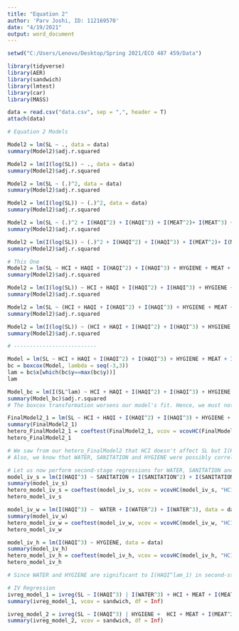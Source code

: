 ---
title: "Equation 2"
author: 'Parv Joshi, ID: 112169570'
date: "4/19/2021"
output: word_document
---

```{r}
setwd("C:/Users/Lenovo/Desktop/Spring 2021/ECO 487 459/Data")

library(tidyverse)
library(AER)
library(sandwich)
library(lmtest)
library(car)
library(MASS)

data = read.csv("data.csv", sep = ",", header = T)
attach(data)
```

```{r}
# Equation 2 Models

Model2 = lm(SL ~ ., data = data)
summary(Model2)$adj.r.squared

Model2 = lm(I(log(SL)) ~ ., data = data)
summary(Model2)$adj.r.squared

Model2 = lm(SL ~ (.)^2, data = data)
summary(Model2)$adj.r.squared

Model2 = lm(I(log(SL)) ~ (.)^2, data = data)
summary(Model2)$adj.r.squared

Model2 = lm(SL ~ (.)^2 + I(HAQI^2) + I(HAQI^3) + I(MEAT^2)+ I(MEAT^3) + I(PD^2) + I(PD^3) + I(SANITATION^2) + I(SANITATION^3) + I(WATER^2) + I(WATER^3), data = data)
summary(Model2)$adj.r.squared

Model2 = lm(I(log(SL)) ~ (.)^2 + I(HAQI^2) + I(HAQI^3) + I(MEAT^2)+ I(MEAT^3) + I(PD^2) + I(PD^3) + I(SANITATION^2) + I(SANITATION^3) + I(WATER^2) + I(WATER^3), data = data)
summary(Model2)$adj.r.squared

# This One
Model2 = lm(SL ~ HCI + HAQI + I(HAQI^2) + I(HAQI^3) + HYGIENE + MEAT + I(MEAT^2) + I(MEAT^3) + PD + I(PD^2) + I(PD^3) + SANITATION + I(SANITATION^2) + I(SANITATION^3) + WATER + I(WATER^2) + I(WATER^3) + CASES*HYGIENE + MEAT*SANITATION + HYGIENE*SANITATION, data = data)
summary(Model2)$adj.r.squared

Model2 = lm(I(log(SL)) ~ HCI + HAQI + I(HAQI^2) + I(HAQI^3) + HYGIENE + MEAT + I(MEAT^2) + I(MEAT^3) + PD + I(PD^2) + I(PD^3) + SANITATION + I(SANITATION^2) + I(SANITATION^3) + WATER + I(WATER^2) + I(WATER^3) + CASES*HYGIENE + MEAT*SANITATION + HYGIENE*SANITATION, data = data)
summary(Model2)$adj.r.squared

Model2 = lm(SL ~ (HCI + HAQI + I(HAQI^2) + I(HAQI^3) + HYGIENE + MEAT + I(MEAT^2) + I(MEAT^3) + PD + I(PD^2) + I(PD^3) + SANITATION + I(SANITATION^2) + I(SANITATION^3) + WATER + I(WATER^2) + I(WATER^3)), data = data)
summary(Model2)$adj.r.squared

Model2 = lm(I(log(SL)) ~ (HCI + HAQI + I(HAQI^2) + I(HAQI^3) + HYGIENE + MEAT + I(MEAT^2) + I(MEAT^3) + PD + I(PD^2) + I(PD^3) + SANITATION + I(SANITATION^2) + I(SANITATION^3) + WATER + I(WATER^2) + I(WATER^3)), data = data)
summary(Model2)$adj.r.squared

# --------------------------

Model = lm(SL ~ HCI + HAQI + I(HAQI^2) + I(HAQI^3) + HYGIENE + MEAT + I(MEAT^2) + I(MEAT^3) + PD + I(PD^2) + I(PD^3) + SANITATION + I(SANITATION^2) + I(SANITATION^3) + WATER + I(WATER^2) + I(WATER^3) + CASES*HYGIENE + MEAT*SANITATION + HYGIENE*SANITATION, data = data)
bc = boxcox(Model, lambda = seq(-3,3))
lam = bc$x[which(bc$y==max(bc$y))]
lam

Model_bc = lm(I(SL^lam) ~ HCI + HAQI + I(HAQI^2) + I(HAQI^3) + HYGIENE + MEAT + I(MEAT^2) + I(MEAT^3) + PD + I(PD^2) + I(PD^3) + SANITATION + I(SANITATION^2) + I(SANITATION^3) + WATER + I(WATER^2) + I(WATER^3) + CASES*HYGIENE + MEAT*SANITATION + HYGIENE*SANITATION, data = data)
summary(Model_bc)$adj.r.squared
# The boxcox transformation worsens our model's fit. Hence, we must not use it.

FinalModel2_1 = lm(SL ~ HCI + HAQI + I(HAQI^2) + I(HAQI^3) + HYGIENE + MEAT + I(MEAT^2) + I(MEAT^3) + PD + I(PD^2) + I(PD^3) + SANITATION + I(SANITATION^2) + I(SANITATION^3) + WATER + I(WATER^2) + I(WATER^3) + CASES*HYGIENE + MEAT*SANITATION + HYGIENE*SANITATION, data = data)
summary(FinalModel2_1)
hetero_FinalModel2_1 = coeftest(FinalModel2_1, vcov = vcovHC(FinalModel2_1, "HC1"))
hetero_FinalModel2_1

# We saw from our hetero_FinalModel2 that HCI doesn't affect SL but I(HAQI^3) does. Hence, Our equation 2.3 becomes void since it does not satisfy the first-stage regression. However, our equation 2.4 is still relevant.
# Also, we know that WATER, SANITATION and HYGIENE were possibly correlated to only the variables we selected in Model 2. Hence, we can cay that the correlation of WATER, SANITATION and HYGIENE with the error term is negligible.

# Let us now perform second-stage regressions for WATER, SANITATION and HYGIENE
model_iv_s = lm(I(HAQI^3) ~ SANITATION + I(SANITATION^2) + I(SANITATION^3), data = data)
summary(model_iv_s)
hetero_model_iv_s = coeftest(model_iv_s, vcov = vcovHC(model_iv_s, "HC1"))
hetero_model_iv_s

model_iv_w = lm(I(HAQI^3) ~  WATER + I(WATER^2) + I(WATER^3), data = data)
summary(model_iv_w)
hetero_model_iv_w = coeftest(model_iv_w, vcov = vcovHC(model_iv_w, "HC1"))
hetero_model_iv_w

model_iv_h = lm(I(HAQI^3) ~ HYGIENE, data = data)
summary(model_iv_h)
hetero_model_iv_h = coeftest(model_iv_h, vcov = vcovHC(model_iv_h, "HC1"))
hetero_model_iv_h

# Since WATER and HYGIENE are significant to I(HAQI^lam_1) in second-stage regressions, we can now perform instrumental variable regression

# IV Regression
ivreg_model_1 = ivreg(SL ~ I(HAQI^3) | I(WATER^3) + HCI + MEAT + I(MEAT^2) + I(MEAT^3) + PD + I(PD^2) + I(PD^3) + CASES + I(CASES^2) + I(CASES^3), data = data)
summary(ivreg_model_1, vcov = sandwich, df = Inf)

ivreg_model_2 = ivreg(SL ~ I(HAQI^3) | HYGIENE +  HCI + MEAT + I(MEAT^2) + I(MEAT^3) + PD + I(PD^2) + I(PD^3) + CASES + I(CASES^2) + I(CASES^3), data = data)
summary(ivreg_model_2, vcov = sandwich, df = Inf)

```

